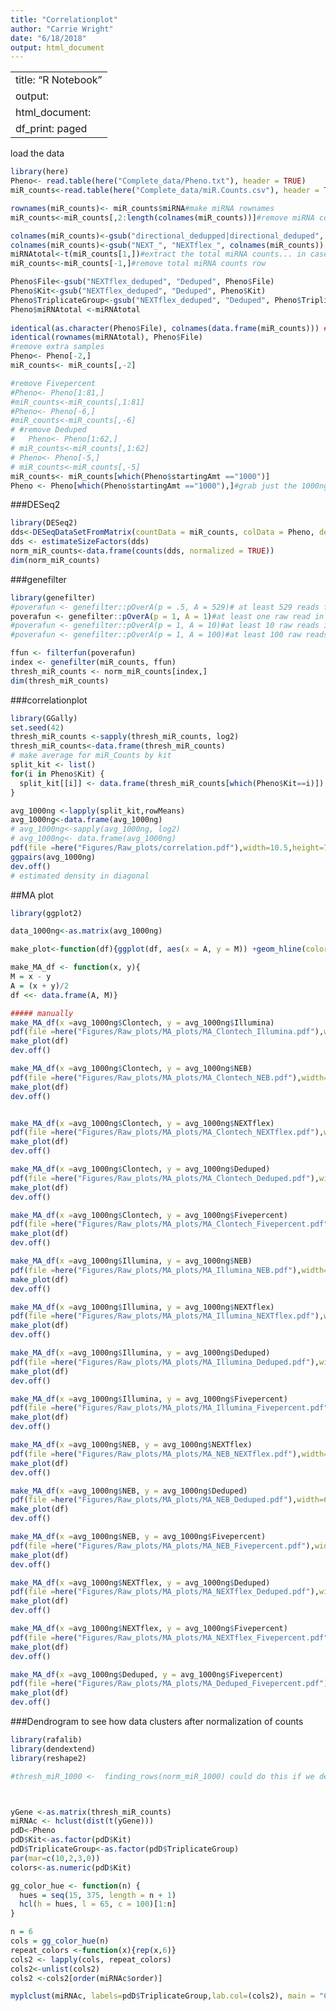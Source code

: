 ```yaml
---
title: "Correlationplot"
author: "Carrie Wright"
date: "6/18/2018"
output: html_document
---
```

---
title: "R Notebook"
output:
  html_document:
    df_print: paged
---

load the data
```r
library(here)
Pheno<- read.table(here("Complete_data/Pheno.txt"), header = TRUE)
miR_counts<-read.table(here("Complete_data/miR.Counts.csv"), header = TRUE, sep = ",")

rownames(miR_counts)<- miR_counts$miRNA#make miRNA rownames
miR_counts<-miR_counts[,2:length(colnames(miR_counts))]#remove miRNA col

colnames(miR_counts)<-gsub("directional_dedupped|directional_deduped", "Deduped", colnames(miR_counts))
colnames(miR_counts)<-gsub("NEXT_", "NEXTflex_", colnames(miR_counts))
miRNAtotal<-t(miR_counts[1,])#extract the total miRNA counts... in case we want them
miR_counts<-miR_counts[-1,]#remove total miRNA counts row

Pheno$File<-gsub("NEXTflex_deduped", "Deduped", Pheno$File)
Pheno$Kit<-gsub("NEXTflex_deduped", "Deduped", Pheno$Kit)
Pheno$TriplicateGroup<-gsub("NEXTflex_deduped", "Deduped", Pheno$TriplicateGroup)
Pheno$miRNAtotal <-miRNAtotal
 
identical(as.character(Pheno$File), colnames(data.frame(miR_counts))) ###Check that these match 
identical(rownames(miRNAtotal), Pheno$File)
#remove extra samples
Pheno<- Pheno[-2,]
miR_counts<- miR_counts[,-2]

#remove Fivepercent
#Pheno<- Pheno[1:81,]
#miR_counts<-miR_counts[,1:81]
#Pheno<- Pheno[-6,]
#miR_counts<-miR_counts[,-6]
# #remove Deduped
#   Pheno<- Pheno[1:62,]
# miR_counts<-miR_counts[,1:62]
# Pheno<- Pheno[-5,]
# miR_counts<-miR_counts[,-5]
miR_counts<- miR_counts[which(Pheno$startingAmt =="1000")]
Pheno <- Pheno[which(Pheno$startingAmt =="1000"),]#grab just the 1000ng samples
```

 
 

###DESeq2
```r
library(DESeq2)
dds<-DESeqDataSetFromMatrix(countData = miR_counts, colData = Pheno, design = ~ Kit)
dds <- estimateSizeFactors(dds)
norm_miR_counts<-data.frame(counts(dds, normalized = TRUE))
dim(norm_miR_counts)
```

###genefilter
```r
library(genefilter)
#poverafun <- genefilter::pOverA(p = .5, A = 529)# at least 529 reads for 50% of samples
poverafun <- genefilter::pOverA(p = 1, A = 1)#at least one raw read in all samples #379
#poverafun <- genefilter::pOverA(p = 1, A = 10)#at least 10 raw reads in all samples #292
#poverafun <- genefilter::pOverA(p = 1, A = 100)#at least 100 raw reads in all samples #125

ffun <- filterfun(poverafun)
index <- genefilter(miR_counts, ffun)
thresh_miR_counts <- norm_miR_counts[index,]
dim(thresh_miR_counts)
```





###correlationplot
```r
library(GGally)
set.seed(42)
thresh_miR_counts <-sapply(thresh_miR_counts, log2)
thresh_miR_counts<-data.frame(thresh_miR_counts)
# make average for miR_Counts by kit
split_kit <- list() 
for(i in Pheno$Kit) { 
  split_kit[[i]] <- data.frame(thresh_miR_counts[which(Pheno$Kit==i)]) #raw counts
} 

avg_1000ng <-lapply(split_kit,rowMeans)
avg_1000ng<-data.frame(avg_1000ng)
# avg_1000ng<-sapply(avg_1000ng, log2)
# avg_1000ng<- data.frame(avg_1000ng)
pdf(file =here("Figures/Raw_plots/correlation.pdf"),width=10.5,height=7)
ggpairs(avg_1000ng)
dev.off()
# estimated density in diagonal
```

##MA plot
```r
library(ggplot2)

data_1000ng<-as.matrix(avg_1000ng)

make_plot<-function(df){ggplot(df, aes(x = A, y = M)) +geom_hline(color = "blue3", yintercept = 0, size=2)+ geom_point(size = 3)+ stat_smooth(se = FALSE, method = "loess", color = "red", size=2)+ ylim(c(-7,7))+  xlim(4,18)+theme(axis.text.x = element_text(size = 40), axis.text.y = element_text(size = 40), axis.title.x = element_text(size = 40), axis.title.y = element_text(size = 40))}

make_MA_df <- function(x, y){
M = x - y
A = (x + y)/2
df <<- data.frame(A, M)}

##### manually
make_MA_df(x =avg_1000ng$Clontech, y = avg_1000ng$Illumina)
pdf(file =here("Figures/Raw_plots/MA_plots/MA_Clontech_Illumina.pdf"),width=6,height=4, onefile=FALSE)
make_plot(df)
dev.off()

make_MA_df(x =avg_1000ng$Clontech, y = avg_1000ng$NEB)
pdf(file =here("Figures/Raw_plots/MA_plots/MA_Clontech_NEB.pdf"),width=6,height=4, onefile=FALSE)
make_plot(df)
dev.off()


make_MA_df(x =avg_1000ng$Clontech, y = avg_1000ng$NEXTflex)
pdf(file =here("Figures/Raw_plots/MA_plots/MA_Clontech_NEXTflex.pdf"),width=6,height=4, onefile=FALSE)
make_plot(df)
dev.off()

make_MA_df(x =avg_1000ng$Clontech, y = avg_1000ng$Deduped)
pdf(file =here("Figures/Raw_plots/MA_plots/MA_Clontech_Deduped.pdf"),width=6,height=4, onefile=FALSE)
make_plot(df)
dev.off()

make_MA_df(x =avg_1000ng$Clontech, y = avg_1000ng$Fivepercent)
pdf(file =here("Figures/Raw_plots/MA_plots/MA_Clontech_Fivepercent.pdf"),width=6,height=4, onefile=FALSE)
make_plot(df)
dev.off()

make_MA_df(x =avg_1000ng$Illumina, y = avg_1000ng$NEB)
pdf(file =here("Figures/Raw_plots/MA_plots/MA_Illumina_NEB.pdf"),width=6,height=4, onefile=FALSE)
make_plot(df)
dev.off()

make_MA_df(x =avg_1000ng$Illumina, y = avg_1000ng$NEXTflex)
pdf(file =here("Figures/Raw_plots/MA_plots/MA_Illumina_NEXTflex.pdf"),width=6,height=4, onefile=FALSE)
make_plot(df)
dev.off()

make_MA_df(x =avg_1000ng$Illumina, y = avg_1000ng$Deduped)
pdf(file =here("Figures/Raw_plots/MA_plots/MA_Illumina_Deduped.pdf"),width=6,height=4, onefile=FALSE)
make_plot(df)
dev.off()

make_MA_df(x =avg_1000ng$Illumina, y = avg_1000ng$Fivepercent)
pdf(file =here("Figures/Raw_plots/MA_plots/MA_Illumina_Fivepercent.pdf"),width=6,height=4, onefile=FALSE)
make_plot(df)
dev.off()

make_MA_df(x =avg_1000ng$NEB, y = avg_1000ng$NEXTflex)
pdf(file =here("Figures/Raw_plots/MA_plots/MA_NEB_NEXTflex.pdf"),width=6,height=4, onefile=FALSE)
make_plot(df)
dev.off()

make_MA_df(x =avg_1000ng$NEB, y = avg_1000ng$Deduped)
pdf(file =here("Figures/Raw_plots/MA_plots/MA_NEB_Deduped.pdf"),width=6,height=4, onefile=FALSE)
make_plot(df)
dev.off()

make_MA_df(x =avg_1000ng$NEB, y = avg_1000ng$Fivepercent)
pdf(file =here("Figures/Raw_plots/MA_plots/MA_NEB_Fivepercent.pdf"),width=6,height=4, onefile=FALSE)
make_plot(df)
dev.off()

make_MA_df(x =avg_1000ng$NEXTflex, y = avg_1000ng$Deduped)
pdf(file =here("Figures/Raw_plots/MA_plots/MA_NEXTflex_Deduped.pdf"),width=6,height=4, onefile=FALSE)
make_plot(df)
dev.off()

make_MA_df(x =avg_1000ng$NEXTflex, y = avg_1000ng$Fivepercent)
pdf(file =here("Figures/Raw_plots/MA_plots/MA_NEXTflex_Fivepercent.pdf"),width=6,height=4, onefile=FALSE)
make_plot(df)
dev.off()

make_MA_df(x =avg_1000ng$Deduped, y = avg_1000ng$Fivepercent)
pdf(file =here("Figures/Raw_plots/MA_plots/MA_Deduped_Fivepercent.pdf"),width=6,height=4, onefile=FALSE)
make_plot(df)
dev.off()
```

###Dendrogram to see how data clusters after normalization of counts
```r
library(rafalib)
library(dendextend)
library(reshape2)

#thresh_miR_1000 <-  finding_rows(norm_miR_1000) could do this if we decide we need to be consistent with later analyses - but not much diff



yGene <-as.matrix(thresh_miR_counts)
miRNAc <- hclust(dist(t(yGene)))
pdD<-Pheno
pdD$Kit<-as.factor(pdD$Kit)
pdD$TriplicateGroup<-as.factor(pdD$TriplicateGroup)
par(mar=c(10,2,3,0))
colors<-as.numeric(pdD$Kit)

gg_color_hue <- function(n) {
  hues = seq(15, 375, length = n + 1)
  hcl(h = hues, l = 65, c = 100)[1:n]
}

n = 6
cols = gg_color_hue(n)
repeat_colors <-function(x){rep(x,6)}
cols2 <- lapply(cols, repeat_colors)
cols2<-unlist(cols2)
cols2 <-cols2[order(miRNAc$order)]

myplclust(miRNAc, labels=pdD$TriplicateGroup,lab.col=(cols2), main = "Counts cluster by library prep kit")

```


